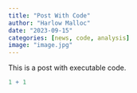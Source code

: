 ```yaml
---
title: "Post With Code"
author: "Harlow Malloc"
date: "2023-09-15"
categories: [news, code, analysis]
image: "image.jpg"
---
```


This is a post with executable code.

```r
1 + 1
```
